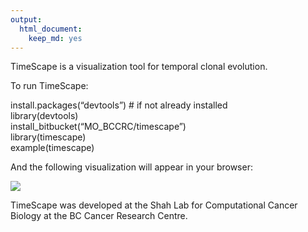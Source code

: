 ```yaml
---
output: 
  html_document: 
    keep_md: yes
---
```


TimeScape is a visualization tool for temporal clonal evolution.

To run TimeScape:

install.packages("devtools") # if not already installed  
library(devtools)  
install_bitbucket("MO_BCCRC/timescape")  
library(timescape)  
example(timescape)  

And the following visualization will appear in your browser:

![](timescape_htmlwidget-2699.png)

TimeScape was developed at the Shah Lab for Computational Cancer Biology at the BC Cancer Research Centre.